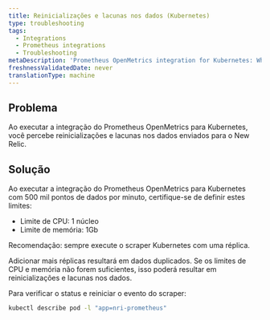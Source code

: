 ```yaml
---
title: Reinicializações e lacunas nos dados (Kubernetes)
type: troubleshooting
tags:
  - Integrations
  - Prometheus integrations
  - Troubleshooting
metaDescription: 'Prometheus OpenMetrics integration for Kubernetes: What to do if you see restarts and gaps in data sent to New Relic.'
freshnessValidatedDate: never
translationType: machine
---
```


## Problema

Ao executar a integração do Prometheus OpenMetrics para Kubernetes, você percebe reinicializações e lacunas nos dados enviados para o New Relic.

## Solução

Ao executar a integração do Prometheus OpenMetrics para Kubernetes com 500 mil pontos de dados por minuto, certifique-se de definir estes limites:

* Limite de CPU: 1 núcleo
* Limite de memória: 1Gb

Recomendação: sempre execute o scraper Kubernetes com uma réplica.

Adicionar mais réplicas resultará em dados duplicados. Se os limites de CPU e memória não forem suficientes, isso poderá resultar em reinicializações e lacunas nos dados.

Para verificar o status e reiniciar o evento do scraper:

```sh
kubectl describe pod -l "app=nri-prometheus"
```